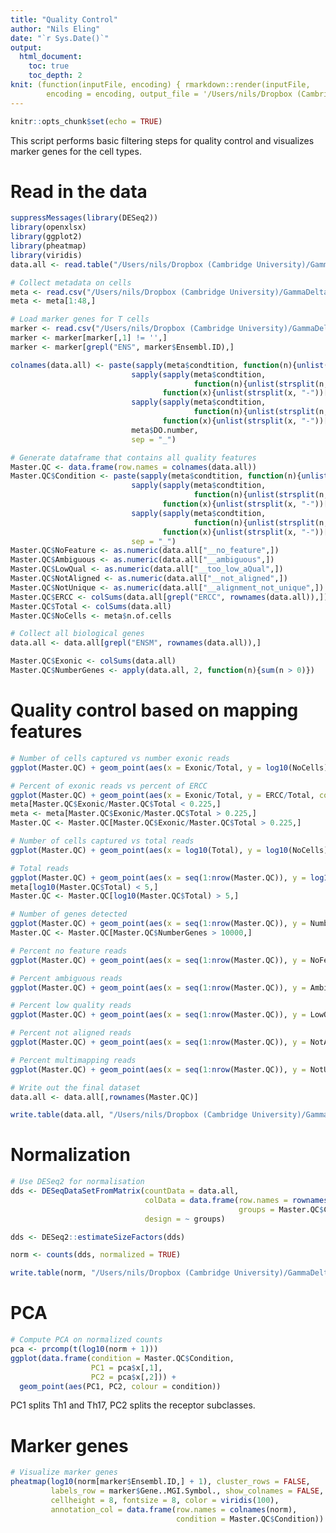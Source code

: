 ```yaml
---
title: "Quality Control"
author: "Nils Eling"
date: "`r Sys.Date()`"
output: 
  html_document:
    toc: true
    toc_depth: 2
knit: (function(inputFile, encoding) { rmarkdown::render(inputFile, 
        encoding = encoding, output_file = '/Users/nils/Dropbox (Cambridge University)/GammaDelta/Analysis/Preprocessing/QualityControl.html') })
---
```


```r
knitr::opts_chunk$set(echo = TRUE)
```

This script performs basic filtering steps for quality control and visualizes marker genes for the cell types.

# Read in the data

```r
suppressMessages(library(DESeq2))
library(openxlsx)
library(ggplot2)
library(pheatmap)
library(viridis)
data.all <- read.table("/Users/nils/Dropbox (Cambridge University)/GammaDelta/Analysis/Data/GammaDelta_all.txt", sep = "\t", header = TRUE)

# Collect metadata on cells
meta <- read.csv("/Users/nils/Dropbox (Cambridge University)/GammaDelta/Analysis/Data/Metadata.csv", stringsAsFactors = FALSE)
meta <- meta[1:48,]

# Load marker genes for T cells
marker <- read.csv("/Users/nils/Dropbox (Cambridge University)/GammaDelta/Analysis/Data/Genelist.csv", stringsAsFactors = FALSE)
marker <- marker[marker[,1] != '',]
marker <- marker[grepl("ENS", marker$Ensembl.ID),]

colnames(data.all) <- paste(sapply(meta$condtition, function(n){unlist(strsplit(n, " "))[1]}),
                           sapply(sapply(meta$condtition, 
                                         function(n){unlist(strsplit(n, " "))[2]}), 
                                  function(x){unlist(strsplit(x, "-"))[1]}),
                           sapply(sapply(meta$condtition, 
                                         function(n){unlist(strsplit(n, " "))[2]}), 
                                  function(x){unlist(strsplit(x, "-"))[2]}),
                           meta$DO.number,
                           sep = "_")

# Generate dataframe that contains all quality features
Master.QC <- data.frame(row.names = colnames(data.all))
Master.QC$Condition <- paste(sapply(meta$condtition, function(n){unlist(strsplit(n, " "))[1]}),
                           sapply(sapply(meta$condtition, 
                                         function(n){unlist(strsplit(n, " "))[2]}), 
                                  function(x){unlist(strsplit(x, "-"))[1]}),
                           sapply(sapply(meta$condtition, 
                                         function(n){unlist(strsplit(n, " "))[2]}), 
                                  function(x){unlist(strsplit(x, "-"))[2]}),
                           sep = "_")
Master.QC$NoFeature <- as.numeric(data.all["__no_feature",])
Master.QC$Ambiguous <- as.numeric(data.all["__ambiguous",])
Master.QC$LowQual <- as.numeric(data.all["__too_low_aQual",])
Master.QC$NotAligned <- as.numeric(data.all["__not_aligned",])
Master.QC$NotUnique <- as.numeric(data.all["__alignment_not_unique",])
Master.QC$ERCC <- colSums(data.all[grepl("ERCC", rownames(data.all)),])
Master.QC$Total <- colSums(data.all)
Master.QC$NoCells <- meta$n.of.cells

# Collect all biological genes
data.all <- data.all[grepl("ENSM", rownames(data.all)),]

Master.QC$Exonic <- colSums(data.all)
Master.QC$NumberGenes <- apply(data.all, 2, function(n){sum(n > 0)})
```

# Quality control based on mapping features

```r
# Number of cells captured vs number exonic reads
ggplot(Master.QC) + geom_point(aes(x = Exonic/Total, y = log10(NoCells), colour = Condition))

# Percent of exonic reads vs percent of ERCC
ggplot(Master.QC) + geom_point(aes(x = Exonic/Total, y = ERCC/Total, colour = Condition))
meta[Master.QC$Exonic/Master.QC$Total < 0.225,]
meta <- meta[Master.QC$Exonic/Master.QC$Total > 0.225,]
Master.QC <- Master.QC[Master.QC$Exonic/Master.QC$Total > 0.225,]

# Number of cells captured vs total reads
ggplot(Master.QC) + geom_point(aes(x = log10(Total), y = log10(NoCells), colour = Condition))

# Total reads
ggplot(Master.QC) + geom_point(aes(x = seq(1:nrow(Master.QC)), y = log10(Total), colour = Condition))
meta[log10(Master.QC$Total) < 5,]
Master.QC <- Master.QC[log10(Master.QC$Total) > 5,]

# Number of genes detected
ggplot(Master.QC) + geom_point(aes(x = seq(1:nrow(Master.QC)), y = NumberGenes, colour = Condition))
Master.QC <- Master.QC[Master.QC$NumberGenes > 10000,]

# Percent no feature reads
ggplot(Master.QC) + geom_point(aes(x = seq(1:nrow(Master.QC)), y = NoFeature/Total, colour = Condition))

# Percent ambiguous reads
ggplot(Master.QC) + geom_point(aes(x = seq(1:nrow(Master.QC)), y = Ambiguous/Total, colour = Condition))

# Percent low quality reads
ggplot(Master.QC) + geom_point(aes(x = seq(1:nrow(Master.QC)), y = LowQual/Total, colour = Condition))

# Percent not aligned reads
ggplot(Master.QC) + geom_point(aes(x = seq(1:nrow(Master.QC)), y = NotAligned/Total, colour = Condition))

# Percent multimapping reads
ggplot(Master.QC) + geom_point(aes(x = seq(1:nrow(Master.QC)), y = NotUnique/Total, colour = Condition))

# Write out the final dataset
data.all <- data.all[,rownames(Master.QC)]

write.table(data.all, "/Users/nils/Dropbox (Cambridge University)/GammaDelta/Analysis/Data/FilteredCounts.txt", sep = "\t")
```

# Normalization

```r
# Use DESeq2 for normalisation
dds <- DESeqDataSetFromMatrix(countData = data.all, 
                              colData = data.frame(row.names = rownames(Master.QC),
                                                   groups = Master.QC$Condition),
                              design = ~ groups)

dds <- DESeq2::estimateSizeFactors(dds)

norm <- counts(dds, normalized = TRUE)

write.table(norm, "/Users/nils/Dropbox (Cambridge University)/GammaDelta/Analysis/Data/NormCounts.txt", sep = "\t")
```

# PCA

```r
# Compute PCA on normalized counts
pca <- prcomp(t(log10(norm + 1)))
ggplot(data.frame(condition = Master.QC$Condition,
                  PC1 = pca$x[,1],
                  PC2 = pca$x[,2])) +
  geom_point(aes(PC1, PC2, colour = condition))
```

PC1 splits Th1 and Th17, PC2 splits the receptor subclasses.

# Marker genes

```r
# Visualize marker genes
pheatmap(log10(norm[marker$Ensembl.ID,] + 1), cluster_rows = FALSE, 
         labels_row = marker$Gene..MGI.Symbol., show_colnames = FALSE,
         cellheight = 8, fontsize = 8, color = viridis(100),
         annotation_col = data.frame(row.names = colnames(norm),
                                     condition = Master.QC$Condition))

```